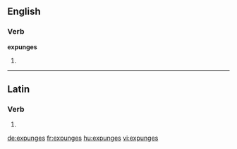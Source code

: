 ==English==

===Verb===
'''expunges'''

# {{third-person singular of|expunge}}

----

==Latin==

===Verb===
{{la-verb-form|expungēs}}

# {{conjugation of|expungo|expungō|2|s|fut|act|ind|lang=la}}
{{count page|[[Wiktionary:Page count]]}}

[[de:expunges]]
[[fr:expunges]]
[[hu:expunges]]
[[vi:expunges]]